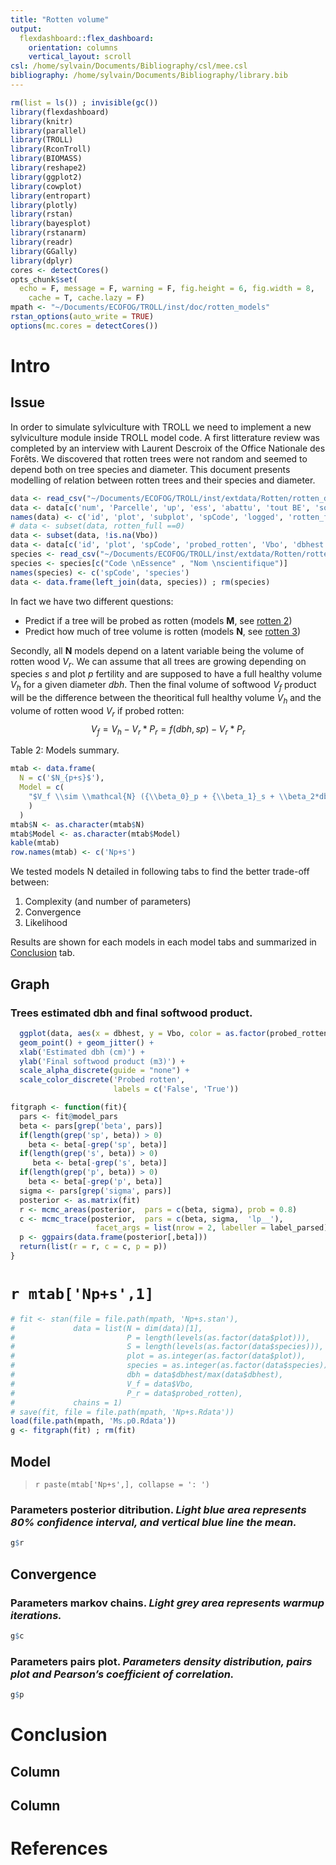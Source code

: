 ```yaml
---
title: "Rotten volume"
output: 
  flexdashboard::flex_dashboard:
    orientation: columns
    vertical_layout: scroll
csl: /home/sylvain/Documents/Bibliography/csl/mee.csl
bibliography: /home/sylvain/Documents/Bibliography/library.bib
---
```


```r
rm(list = ls()) ; invisible(gc())
library(flexdashboard)
library(knitr)
library(parallel)
library(TROLL)
library(RconTroll)
library(BIOMASS)
library(reshape2)
library(ggplot2)
library(cowplot)
library(entropart)
library(plotly)
library(rstan)
library(bayesplot)
library(rstanarm)
library(readr)
library(GGally)
library(dplyr)
cores <- detectCores()
opts_chunk$set(
  echo = F, message = F, warning = F, fig.height = 6, fig.width = 8,
    cache = T, cache.lazy = F)
mpath <- "~/Documents/ECOFOG/TROLL/inst/doc/rotten_models"
rstan_options(auto_write = TRUE)
options(mc.cores = detectCores())
```

Intro
==================

Issue {data-width=200}
-------------------------------------

In order to simulate sylviculture with TROLL we need to implement a new sylviculture module inside TROLL model code. A first litterature review was completed by an interview with Laurent Descroix of the Office Nationale des Forêts. We discovered that rotten trees were not random and seemed to depend both on tree species and diameter. This document presents modelling of relation between rotten trees and their species and diameter.

```r
data <- read_csv("~/Documents/ECOFOG/TROLL/inst/extdata/Rotten/rotten_data.csv")
data <- data[c('num', 'Parcelle', 'up', 'ess', 'abattu', 'tout BE', 'sonde_creux', 'sonde_creux abatt', 'sonde_creux_refus', 'DBH_desi', 'V_Est', 'vol_BO')]
names(data) <- c('id', 'plot', 'subplot', 'spCode', 'logged', 'rotten_full', 'probed_rotten', 'probed_rotten_logged', 'probed_rotten_refused', 'dbhest', 'Vest', 'Vbo')
# data <- subset(data, rotten_full ==0)
data <- subset(data, !is.na(Vbo))
data <- data[c('id', 'plot', 'spCode', 'probed_rotten', 'Vbo', 'dbhest')]
species <- read_csv("~/Documents/ECOFOG/TROLL/inst/extdata/Rotten/rotten_species.csv")[-1,]
species <- species[c("Code \nEssence" , "Nom \nscientifique")]
names(species) <- c('spCode', 'species')
data <- data.frame(left_join(data, species)) ; rm(species)
```

In fact we have two different questions:

- Predict if a tree will be probed as rotten (models **M**, see [rotten 2](rotten2.html)) 
- Predict how much of tree volume is rotten (models **N**, see [rotten 3](rotten3.html))

Secondly, all **N** models depend on a latent variable being the volume of rotten wood $V_r$. We can assume that all trees are growing depending on species $s$ and plot $p$ fertility and are supposed to have a full healthy volume $V_h$ for a given diameter $dbh$. Then the final volume of softwood $V_f$ product will be the difference between the theoritical full healthy volume $V_h$ and the volume of rotten wood $V_r$ if probed rotten:
$$ V_f = V_h - V_r*P_r = f(dbh, sp) - V_r*P_r$$


Table 2: Models summary.
```r
mtab <- data.frame(
  N = c('$N_{p+s}$'),
  Model = c(
    "$V_f \\sim \\mathcal{N} ({\\beta_0}_p + {\\beta_1}_s + \\beta_2*dbh - V_r*P_r, \\sigma)$"
    )
  )
mtab$N <- as.character(mtab$N)
mtab$Model <- as.character(mtab$Model)
kable(mtab)
row.names(mtab) <- c('Np+s')
```

We tested models N detailed in following tabs to find the better trade-off between:

1. Complexity (and number of parameters)
2. Convergence
3. Likelihood

Results are shown for each models in each model tabs and summarized in [Conclusion](#conclusion) tab.

Graph {data-width=200}
-------------------------------------

### Trees estimated dbh and final softwood product.
```r
  ggplot(data, aes(x = dbhest, y = Vbo, color = as.factor(probed_rotten), alpha = as.factor(probed_rotten))) + 
  geom_point() + geom_jitter() +
  xlab('Estimated dbh (cm)') +
  ylab('Final softwood product (m3)') +
  scale_alpha_discrete(guide = "none") +
  scale_color_discrete('Probed rotten',
                       labels = c('False', 'True'))
```

```r
fitgraph <- function(fit){
  pars <- fit@model_pars
  beta <- pars[grep('beta', pars)]
  if(length(grep('sp', beta)) > 0)
    beta <- beta[-grep('sp', beta)]
  if(length(grep('s', beta)) > 0)
     beta <- beta[-grep('s', beta)]
  if(length(grep('p', beta)) > 0)
    beta <- beta[-grep('p', beta)]
  sigma <- pars[grep('sigma', pars)]
  posterior <- as.matrix(fit)
  r <- mcmc_areas(posterior,  pars = c(beta, sigma), prob = 0.8)
  c <- mcmc_trace(posterior,  pars = c(beta, sigma,  'lp__'),
                   facet_args = list(nrow = 2, labeller = label_parsed))
  p <- ggpairs(data.frame(posterior[,beta]))
  return(list(r = r, c = c, p = p))
}
```

`r mtab['Np+s',1]`
==================

```r
# fit <- stan(file = file.path(mpath, 'Np+s.stan'),
#             data = list(N = dim(data)[1],
#                         P = length(levels(as.factor(data$plot))),
#                         S = length(levels(as.factor(data$species))),
#                         plot = as.integer(as.factor(data$plot)),
#                         species = as.integer(as.factor(data$species)),
#                         dbh = data$dbhest/max(data$dbhest),
#                         V_f = data$Vbo,
#                         P_r = data$probed_rotten),
#             chains = 1)
# save(fit, file = file.path(mpath, 'Np+s.Rdata'))
load(file.path(mpath, 'Ms.p0.Rdata'))
g <- fitgraph(fit) ; rm(fit)
```

Model {data-width=300}
-------------------------------------

> `r paste(mtab['Np+s',], collapse = ': ')`

### Parameters posterior ditribution. *Light blue area represents 80% confidence interval, and vertical blue line the mean.*
```r
g$r
```

Convergence {data-width=300} 
-------------------------------------

### Parameters markov chains. *Light grey area represents warmup iterations.*
```r
g$c
```

### Parameters pairs plot. *Parameters density distribution, pairs plot and Pearson's coefficient of correlation.*
```r
g$p
```

Conclusion
==================

> 

Column {data-width=200}
-------------------------------------

Column {data-width=600}
-------------------------------------

References
==================

